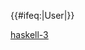 {{User language-3|haskell|這個用戶能'''[[:Category:Haskell-3 使用者|熟練地]]'''使用'''[[:Category:Haskell 使用者|Haskell]]'''。|Haskell}}
<includeonly>{{#ifeq:{{NAMESPACE}}|User|[[Category:维基程序员|{{PAGENAME}}]]}}</includeonly>
<noinclude>
[[Category:程式用戶框模板|haskell-3]]
</noinclude>